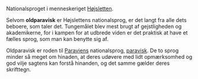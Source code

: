 {{title:Oldparavisk}}
{{author:Laura Holmegaard}}
{{timestamp:2009-09-23T12:03:59Z}}
{{copyright:Oldparavisk}}
Nationalsproget i menneskeriget [[Højsletten]].

Selvom '''oldparavisk''' er Højslettens nationalsprog, er det langt fra alle dets beboere, som taler det. Tungemålet blev mest brugt af gejstligheden og akademikerne, for i kampen for at udbrede viden er det praktisk at have et fælles sprog, som man kan benytte sig af.

Oldparavisk er roden til [[Paravien|Paraviens]] nationalsprog, [[paravisk]]. De to sprog minder så meget om hinaden, at deres udøvere med lidt opmærksomhed og god vilje sagtens kan forstå hinanden, og det samme gælder deres skrifttegn.